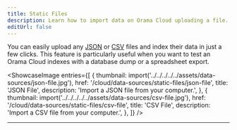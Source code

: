 ```yaml
---
title: Static Files
description: Learn how to import data on Orama Cloud uploading a file.
editUrl: false
---
```


You can easily upload any [JSON](/cloud/data-sources/static-files/json-file) or [CSV](/cloud/data-sources/static-files/csv-file) files and index their data in just a few clicks. This feature is particularly useful when you want to test an Orama Cloud indexes with a database dump or a spreadsheet export.

<ShowcaseImage
  entries={[
    {
      thumbnail: import('../../../../../assets/data-sources/json-file.jpg'),
      href: '/cloud/data-sources/static-files/json-file',
      title: 'JSON File',
      description: 'Import a JSON file from your computer.',
    },
    {
      thumbnail: import('../../../../../assets/data-sources/csv-file.jpg'),
      href: '/cloud/data-sources/static-files/csv-file',
      title: 'CSV File',
      description: 'Import a CSV file from your computer.',
    },
  ]}
/>

<hr />
